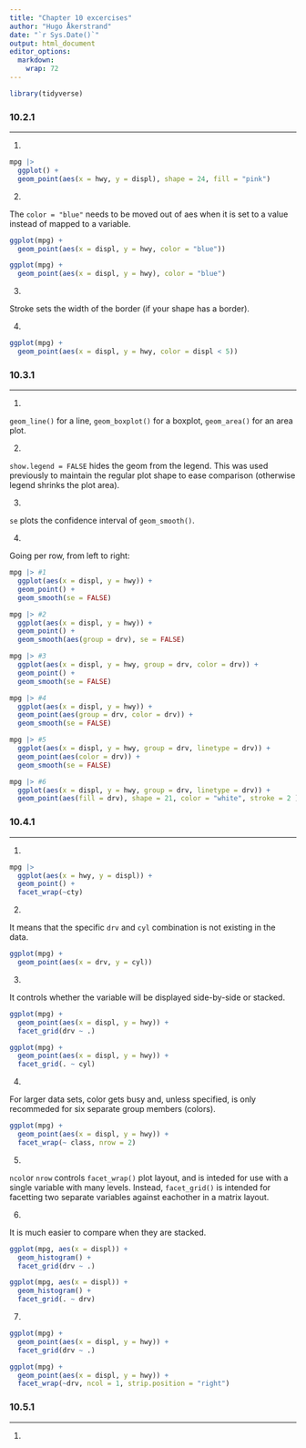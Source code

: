 ```yaml
---
title: "Chapter 10 excercises"
author: "Hugo Åkerstrand"  
date: "`r Sys.Date()`"
output: html_document
editor_options: 
  markdown: 
    wrap: 72
---
```


```r
library(tidyverse)
```

### 10.2.1

---

1.

```r
mpg |> 
  ggplot() + 
  geom_point(aes(x = hwy, y = displ), shape = 24, fill = "pink")
```

2.

The `color = "blue"` needs to be moved out of aes when it is set to a value 
instead of mapped to a variable.

```r
ggplot(mpg) + 
  geom_point(aes(x = displ, y = hwy, color = "blue"))

ggplot(mpg) + 
  geom_point(aes(x = displ, y = hwy), color = "blue")
```

3.

Stroke sets the width of the border (if your shape has a border).

4.

```r
ggplot(mpg) + 
  geom_point(aes(x = displ, y = hwy, color = displ < 5))
```

### 10.3.1

---

1. 

`geom_line()` for a line, `geom_boxplot()` for a boxplot, `geom_area()` for an 
area plot.

2.

`show.legend = FALSE` hides the geom from the legend. This was used previously
to maintain the regular plot shape to ease comparison (otherwise legend shrinks
the plot area).

3.

`se` plots the confidence interval of `geom_smooth()`.

4.

Going per row, from left to right:

```r
mpg |> #1
  ggplot(aes(x = displ, y = hwy)) + 
  geom_point() +
  geom_smooth(se = FALSE)

mpg |> #2
  ggplot(aes(x = displ, y = hwy)) + 
  geom_point() +
  geom_smooth(aes(group = drv), se = FALSE)

mpg |> #3
  ggplot(aes(x = displ, y = hwy, group = drv, color = drv)) + 
  geom_point() +
  geom_smooth(se = FALSE)

mpg |> #4
  ggplot(aes(x = displ, y = hwy)) + 
  geom_point(aes(group = drv, color = drv)) +
  geom_smooth(se = FALSE)

mpg |> #5
  ggplot(aes(x = displ, y = hwy, group = drv, linetype = drv)) + 
  geom_point(aes(color = drv)) +
  geom_smooth(se = FALSE)

mpg |> #6
  ggplot(aes(x = displ, y = hwy, group = drv, linetype = drv)) + 
  geom_point(aes(fill = drv), shape = 21, color = "white", stroke = 2 )

```

### 10.4.1

---

1. 

```r

mpg |> 
  ggplot(aes(x = hwy, y = displ)) +
  geom_point() +
  facet_wrap(~cty)

```

2.

It means that the specific `drv` and `cyl` combination is not existing in the 
data.

```r
ggplot(mpg) + 
  geom_point(aes(x = drv, y = cyl))
```

3.

It controls whether the variable will be displayed side-by-side or stacked.

```r
ggplot(mpg) + 
  geom_point(aes(x = displ, y = hwy)) +
  facet_grid(drv ~ .)

ggplot(mpg) + 
  geom_point(aes(x = displ, y = hwy)) +
  facet_grid(. ~ cyl)
```

4.

For larger data sets, color gets busy and, unless specified, is only recommeded 
for six separate group members (colors).

```r
ggplot(mpg) + 
  geom_point(aes(x = displ, y = hwy)) + 
  facet_wrap(~ class, nrow = 2)
```

5.

`ncol`or `nrow` controls `facet_wrap()` plot layout, and is inteded for use with
a single variable with many levels. Instead, `facet_grid()` is intended for 
facetting two separate variables against eachother in a matrix layout.

6.

It is much easier to compare when they are stacked.

```r
ggplot(mpg, aes(x = displ)) + 
  geom_histogram() + 
  facet_grid(drv ~ .)

ggplot(mpg, aes(x = displ)) + 
  geom_histogram() +
  facet_grid(. ~ drv)
```

7.

```r
ggplot(mpg) + 
  geom_point(aes(x = displ, y = hwy)) +
  facet_grid(drv ~ .)

ggplot(mpg) + 
  geom_point(aes(x = displ, y = hwy)) +
  facet_wrap(~drv, ncol = 1, strip.position = "right")
```

### 10.5.1

---

1.

